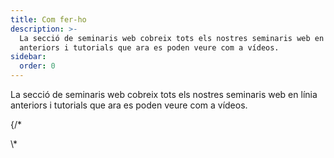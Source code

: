 ```yaml
---
title: Com fer-ho
description: >-
  La secció de seminaris web cobreix tots els nostres seminaris web en línia
  anteriors i tutorials que ara es poden veure com a vídeos.
sidebar:
  order: 0
---
```


La secció de seminaris web cobreix tots els nostres seminaris web en línia anteriors i tutorials que ara es poden veure com a vídeos.

<CloudinaryImage width="700" height="525" resize="scale" quality="best" alt="Properament" src="academy/webinars" errorImage="noimage_opaque_nyrtl0.png" />


{/\*<LinkCard title="Descobreix grans ofertes" description="The guide gives you some tips on how to search for things to sell on Wink." href="/guides/discover-great-deals/" />


<LinkCard title="El botó RESERVA ARA" description="This guide steps hotels through how to do the simplest integration with Wink with a 'Book Now' button." href="/guides/the-book-now-button/" />


<LinkCard title="Perspectiva per a principiants" description="This guides shows you how to use analytics effectively from the perspective of a supplier and an affiliate." href="/guides/insight-for-dummies/" />


<LinkCard title="Integració amb TripPay" description="The guide gives you step-by-step instructions on how to do a full integration with TripPay as a travel company wishing to outsource the payment process." href="/guides/integrating-with-trip-pay/" />
\*

